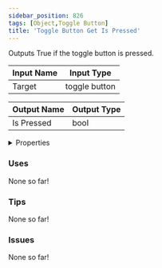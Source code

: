 ```yaml
---
sidebar_position: 826
tags: [Object,Toggle Button]
title: 'Toggle Button Get Is Pressed'
---
```


Outputs True if the toggle button is pressed.



<IChip uuid="f8a9cb84-dcb1-4a12-ae29-4d7711e14506"/>

| Input Name | Input Type |
|-----------|-----------|
| Target | toggle button |

| Output Name | Output Type |
|-----------|-----------|
| Is Pressed | bool |


<details>
  <summary>Properties</summary>
  <div>
    <div>
    <table>
      <thead>
        <tr>
          <th>Is beta required?</th>
          <th>No</th>
        </tr>
        <tr>
          <th>Is this chip a trolling risk?</th>
          <th>No</th>
        </tr>
        <tr>
          <th>Is this chip a role assignment risk?</th>
          <th>No</th>
        </tr>
        <tr>
          <th>Chip UUID</th>
          <th>f8a9cb84-dcb1-4a12-ae29-4d7711e14506</th>
        </tr>
        <tr>
          <th>Room availability</th>
          <th>Available everywhere</th>
        </tr>
      </thead>
    </table>
    </div>
  </div>
</details>

### Uses

None so far!

### Tips

None so far!

### Issues

None so far!